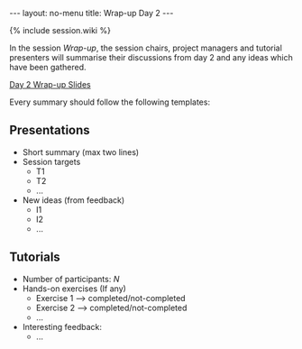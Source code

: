 ---
layout: no-menu
title: Wrap-up Day 2
---

{% include session.wiki %}

In the session ''Wrap-up'', the session chairs, project managers and tutorial presenters will summarise their discussions from day 2 and any ideas which have been gathered.

[[{{ site.baseurl }}/media/wrap-up-d2.pdf|Day 2 Wrap-up Slides]]

Every summary should follow the following templates:

==Presentations==
* Short summary (max two lines)
*Session targets
** T1
** T2
** ...
* New ideas (from feedback)
** I1
** I2
** ...

==Tutorials==
* Number of participants: <i>N</i>
* Hands-on exercises (If any)
** Exercise 1 --> completed/not-completed
** Exercise 2 --> completed/not-completed
** ...
* Interesting feedback:
** ...
